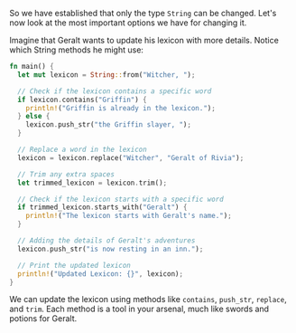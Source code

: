 So we have established that only the type `String` can be changed. Let's now look at the most important options we have for changing it.

Imagine that Geralt wants to update his lexicon with more details. Notice which String methods he might use:

```rust
fn main() {
  let mut lexicon = String::from("Witcher, ");

  // Check if the lexicon contains a specific word
  if lexicon.contains("Griffin") {
    println!("Griffin is already in the lexicon.");
  } else {
    lexicon.push_str("the Griffin slayer, ");
  }

  // Replace a word in the lexicon
  lexicon = lexicon.replace("Witcher", "Geralt of Rivia");

  // Trim any extra spaces
  let trimmed_lexicon = lexicon.trim();

  // Check if the lexicon starts with a specific word
  if trimmed_lexicon.starts_with("Geralt") {
    println!("The lexicon starts with Geralt's name.");
  }

  // Adding the details of Geralt's adventures
  lexicon.push_str("is now resting in an inn.");

  // Print the updated lexicon
  println!("Updated Lexicon: {}", lexicon);
}
```

We can update the lexicon using methods like `contains`, `push_str`, `replace`, and `trim`. Each method is a tool in your arsenal, much like swords and potions for Geralt.
